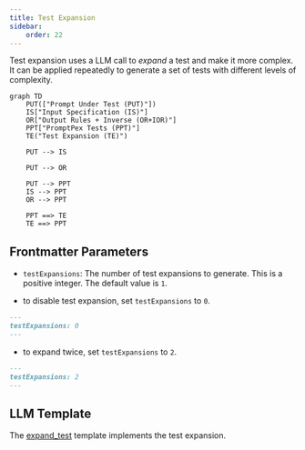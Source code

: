 ```yaml
---
title: Test Expansion
sidebar:
    order: 22
---
```


Test expansion uses a LLM call to _expand_ a test and make it more complex. It can be applied repeatedly to generate a set of tests with different levels of complexity.

```mermaid
graph TD
    PUT(["Prompt Under Test (PUT)"])
    IS["Input Specification (IS)"]
    OR["Output Rules + Inverse (OR+IOR)"]
    PPT["PromptPex Tests (PPT)"]
    TE("Test Expansion (TE)")

    PUT --> IS

    PUT --> OR

    PUT --> PPT
    IS --> PPT
    OR --> PPT

    PPT ==> TE
    TE ==> PPT
```

## Frontmatter Parameters

- `testExpansions`: The number of test expansions to generate. This is a positive integer. The default value is `1`.

- to disable test expansion, set `testExpansions` to `0`.

```md wrap
---
testExpansions: 0
---
```

- to expand twice, set `testExpansions` to `2`.

```md wrap
---
testExpansions: 2
---
```

## LLM Template

The [expand_test](https://github.com/microsoft/promptpex/blob/main/src/prompts/expand_test.prompty)
template implements the test expansion.

<Code code={promptSrc} wrap title="src/prompts/expand_test.prompty" lang="md" />